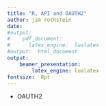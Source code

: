 ```yaml
---
title: "R, API and OAUTH2"
author: jim rothstein
date: 
#output:  
#    pdf_document:
#      latex_engine:  lualatex  
#output:  html_document
output:
    beamer_presentation:
        latex_engine: lualatex
fontsize:  8pt
---
```



-   OAUTH2







